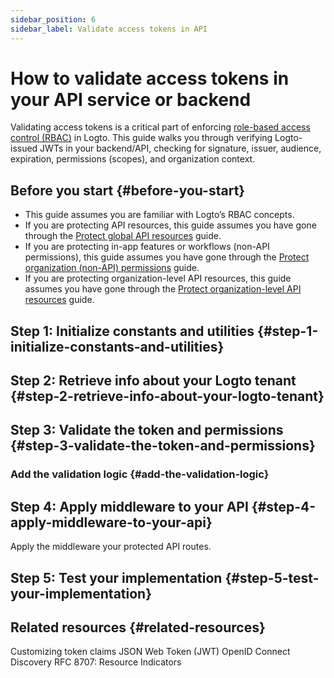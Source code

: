 ```yaml
---
sidebar_position: 6
sidebar_label: Validate access tokens in API
---
```




# How to validate access tokens in your API service or backend

Validating access tokens is a critical part of enforcing [role-based access control (RBAC)](/authorization/role-based-access-control) in Logto. This guide walks you through verifying Logto-issued JWTs in your backend/API, checking for signature, issuer, audience, expiration, permissions (scopes), and organization context.

## Before you start \{#before-you-start}

- This guide assumes you are familiar with Logto’s RBAC concepts.
- If you are protecting API resources, this guide assumes you have gone through the [Protect global API resources](/authorization/global-api-resources) guide.
- If you are protecting in-app features or workflows (non-API permissions), this guide assumes you have gone through the [Protect organization (non-API) permissions](/authorization/organization-permissions) guide.
- If you are protecting organization-level API resources, this guide assumes you have gone through the [Protect organization-level API resources](/authorization/organization-level-api-resources) guide.

## Step 1: Initialize constants and utilities \{#step-1-initialize-constants-and-utilities}

<InitConstsAndUtils />

<Tabs groupId="api-language">
  <TabItem value="node" label="Node.js">
    <NodeInit />
  </TabItem>
  <TabItem value="python" label="Python">
    <PythonInit />
  </TabItem>
  <TabItem value="go" label="Go">
    <GoInit />
  </TabItem>
  <TabItem value="java" label="Java">
    <JavaInit />
  </TabItem>
  <TabItem value="dotnet" label=".NET">
    <DotNetInit />
  </TabItem>
  <TabItem value="php" label="PHP">
    <PhpInit />
  </TabItem>
  <TabItem value="ruby" label="Ruby">
    <RubyInit />
  </TabItem>
  <TabItem value="rust" label="Rust">
    <RustInit />
  </TabItem>
</Tabs>

## Step 2: Retrieve info about your Logto tenant \{#step-2-retrieve-info-about-your-logto-tenant}

<RetrieveInfoAboutLogtoTenant />

## Step 3: Validate the token and permissions \{#step-3-validate-the-token-and-permissions}

<ValidateTokenAndPermissions />

### Add the validation logic \{#add-the-validation-logic}

<Tabs groupId="api-language">
  <TabItem value="node" label="Node.js">
    <NodeAddValidationLogic />
  </TabItem>
  <TabItem value="python" label="Python">
    <PythonAddValidationLogic />
  </TabItem>
  <TabItem value="go" label="Go">
    <GoAddValidationLogic />
  </TabItem>
  <TabItem value="java" label="Java">
    <JavaAddValidationLogic />
  </TabItem>
  <TabItem value="dotnet" label=".NET">
    <DotNetAddValidationLogic />
  </TabItem>
  <TabItem value="php" label="PHP">
    <PhpAddValidationLogic />
  </TabItem>
  <TabItem value="ruby" label="Ruby">
    <RubyAddValidationLogic />
  </TabItem>
  <TabItem value="rust" label="Rust">
    <RustAddValidationLogic />
  </TabItem>
</Tabs>

## Step 4: Apply middleware to your API \{#step-4-apply-middleware-to-your-api}

Apply the middleware your protected API routes.

<Tabs groupId="api-language">
  <TabItem value="node" label="Node.js">
    <NodeApplyMiddleware />
  </TabItem>
  <TabItem value="python" label="Python">
    <PythonApplyMiddleware />
  </TabItem>
  <TabItem value="go" label="Go">
    <GoApplyMiddleware />
  </TabItem>
  <TabItem value="java" label="Java">
    <JavaApplyMiddleware />
  </TabItem>
  <TabItem value="dotnet" label=".NET">
    <DotNetApplyMiddleware />
  </TabItem>
  <TabItem value="php" label="PHP">
    <PhpApplyMiddleware />
  </TabItem>
  <TabItem value="ruby" label="Ruby">
    <RubyApplyMiddleware />
  </TabItem>
  <TabItem value="rust" label="Rust">
    <RustApplyMiddleware />
  </TabItem>
</Tabs>

## Step 5: Test your implementation \{#step-5-test-your-implementation}

<TestYourImplementation />

## Related resources \{#related-resources}

<Url href="/developers/custom-token-claims">Customizing token claims</Url>
<Url href="https://auth.wiki/jwt">JSON Web Token (JWT)</Url>
<Url href="https://openid.net/specs/openid-connect-discovery-1_0.html">
  OpenID Connect Discovery
</Url>
<Url href="https://www.rfc-editor.org/rfc/rfc8707.html">RFC 8707: Resource Indicators</Url>
